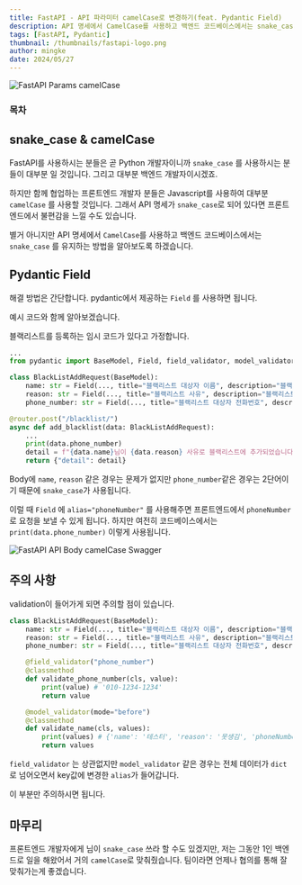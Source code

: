 ```yaml
---
title: FastAPI - API 파라미터 camelCase로 변경하기(feat. Pydantic Field)
description: API 명세에서 CamelCase를 사용하고 백엔드 코드베이스에서는 snake_case 를 유지하는 방법을 알아보도록 하겠습니다.
tags: [FastAPI, Pydantic]
thumbnail: /thumbnails/fastapi-logo.png
author: mingke
date: 2024/05/27
---
```


<Image src="/thumbnails/fastapi-logo.png" alt="FastAPI Params camelCase" />

### 목차

## snake_case & camelCase

FastAPI를 사용하시는 분들은 곧 Python 개발자이니까 `snake_case` 를 사용하시는 분들이 대부분 일 것입니다. 그리고 대부분 백엔드 개발자이시겠죠.

하지만 함께 협업하는 프론트엔드 개발자 분들은 Javascript를 사용하여 대부분 `camelCase` 를 사용할 것입니다. 그래서 API 명세가 `snake_case`로 되어 있다면 프론트엔드에서 불편감을 느낄 수도 있습니다.

별거 아니지만 API 명세에서 `CamelCase`를 사용하고 백엔드 코드베이스에서는 `snake_case` 를 유지하는 방법을 알아보도록 하겠습니다.

## Pydantic Field

해결 방법은 간단합니다. pydantic에서 제공하는 `Field` 를 사용하면 됩니다.

예시 코드와 함께 알아보겠습니다.

블랙리스트를 등록하는 임시 코드가 있다고 가정합니다.

```python
...
from pydantic import BaseModel, Field, field_validator, model_validator

class BlackListAddRequest(BaseModel):
    name: str = Field(..., title="블랙리스트 대상자 이름", description="블랙리스트 이름을 입력합니다.")
    reason: str = Field(..., title="블랙리스트 사유", description="블랙리스트 사유를 입력합니다.")
    phone_number: str = Field(..., title="블랙리스트 대상자 전화번호", description="블랙리스트 대상자 전화번호를 입력합니다.", alias="phoneNumber")

@router.post("/blacklist/")
async def add_blacklist(data: BlackListAddRequest):
    ...
    print(data.phone_number)
    detail = f"{data.name}님이 {data.reason} 사유로 블랙리스트에 추가되었습니다."
    return {"detail": detail}
```

Body에 `name`, `reason` 같은 경우는 문제가 없지만 `phone_number`같은 경우는 2단어이기 때문에 `snake_case`가 사용됩니다.

이럴 때 `Field` 에 `alias="phoneNumber"` 를 사용해주면 프론트엔드에서 `phoneNumber`로 요청을 보낼 수 있게 됩니다. 하지만 여전히 코드베이스에서는 `print(data.phone_number)` 이렇게 사용됩니다.

<Image
  src="/fastapi-params-camelcase/01.png"
  alt="FastAPI API Body camelCase Swagger"
  fullWidth={false}
/>

## 주의 사항

validation이 들어가게 되면 주의할 점이 있습니다.

```python
class BlackListAddRequest(BaseModel):
    name: str = Field(..., title="블랙리스트 대상자 이름", description="블랙리스트 이름을 입력합니다.")
    reason: str = Field(..., title="블랙리스트 사유", description="블랙리스트 사유를 입력합니다.")
    phone_number: str = Field(..., title="블랙리스트 대상자 전화번호", description="블랙리스트 대상자 전화번호를 입력합니다.", alias="phoneNumber")

    @field_validator("phone_number")
    @classmethod
    def validate_phone_number(cls, value):
        print(value) # '010-1234-1234'
        return value

    @model_validator(mode="before")
    @classmethod
    def validate_name(cls, values):
        print(values) # {'name': '테스터', 'reason': '못생김', 'phoneNumber': '010-1234-1234'}
        return values
```

`field_validator` 는 상관없지만 `model_validator` 같은 경우는 전체 데이터가 `dict`로 넘어오면서 key값에 변경한 `alias`가 들어갑니다.

이 부분만 주의하시면 됩니다.

## 마무리

프론트엔드 개발자에게 님이 `snake_case` 쓰라 할 수도 있겠지만, 저는 그동안 1인 백엔드로 일을 해왔어서 거의 `camelCase`로 맞춰줬습니다. 팀이라면 언제나 협의를 통해 잘 맞춰가는게 좋겠습니다.

<Link url="https://chaechae.life/blog/fastapi-pydantic-query-params" />
